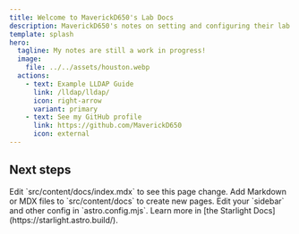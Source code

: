 ```yaml
---
title: Welcome to MaverickD650's Lab Docs
description: MaverickD650's notes on setting and configuring their lab!
template: splash
hero:
  tagline: My notes are still a work in progress!
  image:
    file: ../../assets/houston.webp
  actions:
    - text: Example LLDAP Guide
      link: /lldap/lldap/
      icon: right-arrow
      variant: primary
    - text: See my GitHub profile
      link: https://github.com/MaverickD650
      icon: external
---
```



## Next steps

<CardGrid stagger>
	<Card title="Update content" icon="pencil">
		Edit `src/content/docs/index.mdx` to see this page change.
	</Card>
	<Card title="Add new content" icon="add-document">
		Add Markdown or MDX files to `src/content/docs` to create new pages.
	</Card>
	<Card title="Configure your site" icon="setting">
		Edit your `sidebar` and other config in `astro.config.mjs`.
	</Card>
	<Card title="Read the docs" icon="open-book">
		Learn more in [the Starlight Docs](https://starlight.astro.build/).
	</Card>
</CardGrid>
